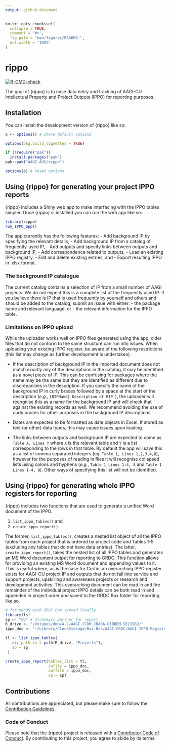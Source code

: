 ```yaml
---
output: github_document
---
```


<!-- README.md is generated from README.Rmd. Please edit that file -->

```r
knitr::opts_chunk$set(
  collapse = TRUE,
  comment = "#>",
  fig.path = "man/figures/README-",
  out.width = "100%"
)
```

# rippo

<!-- badges: start -->
[![R-CMD-check](https://github.com/AAGI-AUS/rippo/actions/workflows/R-CMD-check.yaml/badge.svg)](https://github.com/AAGI-AUS/rippo/actions/workflows/R-CMD-check.yaml)
<!-- badges: end -->

The goal of {rippo} is to ease data entry and tracking of AAGI-CU Intellectual Property and Project Outputs (IPPO) for reporting purposes.

## Installation

You can install the development version of {rippo} like so:

```r
o <- options() # store default options

options(pkg.build_vignettes = TRUE)

if (!require("pak"))
  install.packages("pak")
pak::pak("AAGI-AUS/rippo")

options(o) # reset options
```

## Using {rippo} for generating your project IPPO reports

{rippo} includes a Shiny web app to make interfacing with the IPPO tables simpler.
Once {rippo} is installed you can run the web app like so:

```r
library(rippo)
run_IPPO_app()
```

The app currently has the following features:
- Add background IP by specifying the relevant details,
- Add background IP from a catalog of frequently-used IP,
- Add outputs and specify links between outputs and background IP,
- Add correspondence related to outputs,
- Load an existing IPPO registry,
- Edit and delete existing entries, and
- Export resulting IPPO in .xlsx format.

### The background IP catalogue

The current catalog contains a selection of IP from a small number of AAGI projects.
We do not expect this is a complete list of the frequently used IP.
If you believe there is IP that is used frequently by yourself and others and should be added to the catalog, submit an issue with either:
- the package name and relevant language, or
- the relevant information for the IPPO table.

### Limitations on IPPO upload

While the uploader works well on IPPO files generated using the app, older files that do not conform to the same structure can run into issues.
When uploading your existing IPPO register, be aware of the following restrictions (this list may change as further development is undertaken).


- If the description of background IP in the imported document does not match *exactly* any of the descriptions in the catalog, it may be identified as a novel piece of IP.
This can be confusing for packages where the name may be the same but they are identified as different due to discrepancies in the description.
If you specify the name of the background IP in curly braces followed by a space at the start of the description (_e.g._, `{BIPName} Description of BIP.`), the uploader will recognise this as a name for the background IP and will check that against the existing records as well.
We recommend avoiding the use of curly braces for other purposes in the background IP descriptions.

- Dates are expected to be formatted as date objects in Excel.
If stored as text (or other) data types, this may cause issues upon loading.

- The links between outputs and background IP are expected to come as `Table X, Lines Y` where `X` is the relevant table and `Y` is a list corresponding to the rows in that table.
By default the app will save this as a list of comma separated integers (eg. `Table 1, Lines 1,2,3,4,8`), however for the purposes of reading in files it will recognise collapsed lists using colons and hyphens (_e.g._, `Table 1 Lines 1:4, 8` and `Table 1 Lines 1-4, 8`).
Other ways of specifying this list will not be identified.

## Using {rippo} for generating whole IPPO registers for reporting

{rippo} includes two functions that are used to generate a unified Word document of the IPPO.

1. `list_ippo_tables()` and
2. `create_ippo_report()`.

The former, `list_ippo_tables()`, creates a nested list object of all the IPPO tables from each project that is ordered by project code and Tables 1-5 (excluding any tables that do not have data entries).
The latter, `create_ippo_report()`, takes the nested list of all IPPO tables and generates an MS Word document output for reporting to GRDC.
This function allows for providing an existing MS Word document and appending values to it.
This is useful where, as is the case for Curtin, an overarching IPPO register exists for AAGI-CU project IP and outputs that do not fall into service and support projects, upskilling and awareness projects or research and development activities.
This overarching document can be read in and the remainder of the individual project IPPO details can be both read in and appended in project order and saved to the GRDC Box folder for reporting like so.

```r 
# for macOS with GRDC Box synced locally
library(fs)
sp <- "CU" # strategic partner for report
R_drive <- "/Volumes/dmp/A-J/AAGI_CCDM_CBADA-GIBBEM-SE21982/"
ippo_doc <- "~/Library/CloudStorage/Box-Box/AAGI-GRDC/AAGI IPPO Register/AAGI-CU-IPPO Register.docx"

tl <- list_ippo_tables(
   dir_path_in = path(R_drive, "Projects"),
   sp = sp
 )

create_ippo_report(tables_list = tl,
                   infile = ippo_doc,
                   outfile = ippo_doc,
                   sp = sp)
```

## Contributions 

All contributions are appreciated, but please make sure to follow the [Contribution Guidelines](.github/CONTRIBUTING.md).

### Code of Conduct

Please note that the {rippo} project is released with a [Contributor Code of Conduct](https://AAGI-AUS.github.io/rippo/CODE_OF_CONDUCT.md).
By contributing to this project, you agree to abide by its terms.
